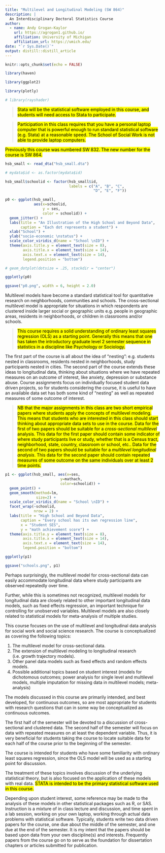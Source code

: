 ```yaml
---
title: "Multilevel and Longitudinal Modeling (SW 864)"
description: |
  An Interdisciplinary Doctoral Statistics Course
author:
  - name: Andy Grogan-Kaylor 
    url: https://agrogan1.github.io/
    affiliation: University of Michigan
    affiliation_url: https://umich.edu/
date: "`r Sys.Date()`"
output: distill::distill_article
---
```


```r

knitr::opts_chunk$set(echo = FALSE)

```

```r

library(haven)

library(ggplot2)

library(plotly)

# library(rayshader)

```

> <mark>Stata will be the statistical software employed in this course, and students will need access to Stata to participate.</mark>

> <mark>Participation in this class requires that you have a personal laptop computer that is powerful enough to run standard statistical software (e.g. Stata) at a reasonable speed.  The School of Social Work is not able to provide laptop computers.</mark>

<aside><mark>Previously this course was numbered SW 832. The new number for the course is SW 864.</mark></aside>

```r

hsb_small <- read_dta("hsb_small.dta")

# mydata$id <- as.factor(mydata$id)

hsb_small$schoolid <- factor(hsb_small$id, 
                             labels = c("A", "B", "C", 
                                        "D", "E", "F"))

```

```r

p0 <- ggplot(hsb_small, 
             aes(x=schoolid, 
                 y = ses,
                 color = schoolid)) +
  geom_jitter() +
  labs(title = "An Illustration of the High School and Beyond Data",
       caption = "Each dot represents a student") + 
  xlab("School") + 
  ylab("socio-economic \nstatus") +
  scale_color_viridis_d(name = "School \nID") +
  theme(axis.title.y = element_text(size = 8),
        axis.title.x = element_text(size = 14),
        axis.text.x = element_text(size = 14),
        legend.position = "bottom")

# geom_dotplot(dotsize = .25, stackdir = "center")

ggplotly(p0)

ggsave("p0.png", width = 6, height = 2.0)

```

Multilevel models have become a standard statistical tool for quantitative research on neighborhoods, communities and schools.  The cross-sectional multilevel model is appropriate for situations in which respondents are clustered inside larger social or geographic units e.g. people in geographic areas, residents in neighborhoods, or children in classrooms and/or schools.

> <mark>This course requires a solid understanding of ordinary least squares regression (OLS) as a starting point. Generally this means that one has taken the introductory graduate level 2 semester sequence in statistics in a discipline like Psychology or Sociology.</mark>

The first part of the course is all about the idea of “nesting”:  e.g. students nested in classrooms, residents nested in neighborhoods, study participants nested in cities. The second part of the course extends these ideas to longitudinal data, thinking about situations where we have repeated measures on an outcome of interest, like anxiety, depression or substance abuse.  Course assignments focus on individually focused student data driven projects, so for students considering the course, it is useful to have an available data set has both some kind of “nesting” as well as repeated measures of some outcome of interest.

> <mark>NB that the major assignments in this class are two short empirical papers where students apply the concepts of multilevel modeling. This means that students who are interested in this class should start thinking about appropriate data sets to use in the course. Data for the first of two papers should be suitable for a *cross-sectional multilevel* analysis. This data for the first paper should contain some indicator of where study participants live or study, whether that is a Census tract, neighborhood, state, country, classroom or school, etc.. Data for the second of two papers should be suitable for a *multilevel longitudinal analysis*. This data for the second paper should contain repeated measures of some outcome on the same individuals over at least 2 time points.</mark>

```r

p1 <- ggplot(hsb_small, aes(x=ses, 
                         y=mathach, 
                         color=schoolid)) + 
  geom_point() + 
  geom_smooth(method=lm, 
              size=2) + 
  scale_color_viridis_d(name = "School \nID") +
  facet_wrap(~schoolid, 
             nrow = 2) +
  labs(title = "High School and Beyond Data", 
       caption = "Every school has its own regression line",
       x = "Student SES", 
       y = "math achievement score") + 
  theme(axis.title.y = element_text(size = 8),
        axis.title.x = element_text(size = 14),
        axis.text.x = element_text(size = 14),
        legend.position = "bottom")

ggplotly(p1) 

ggsave("schools.png", p1)

```

Perhaps surprisingly, the multilevel model for cross-sectional data can easily accommodate longitudinal data where study participants are observed repeatedly over time.

Further, while this is sometimes not recognized, multilevel models for longitudinal data are closely related to other important longitudinal data models, such as fixed effects regression, an important technique for controlling for unobserved variables.  Multilevel models are also closely related to statistical models for meta-analysis of multiple studies.

This course focuses on the use of multilevel and longitudinal data analysis for social work and social science research.  The course is conceptualized as covering the following topics:

1. The multilevel model for cross-sectional data.
2. The extension of multilevel modeling to longitudinal research (i.e. growth trajectory models).
3. Other panel data models such as fixed effects and random effects models.
4. Possible additional topics based on student interest (models for dichotomous outcomes; power analysis for single level and multilevel models, multiple imputation for missing data in multilevel models; meta-analysis)

The models discussed in this course are primarily intended, and best developed, for continuous outcomes, so are most appropriate for students with research questions that can in some way be conceptualized as continuous outcomes.

The first half of the semester will be devoted to a discussion of cross-sectional and clustered data.  The second half of the semester will focus on data with repeated measures on at least the dependent variable. Thus, it is very beneficial for students taking the course to locate suitable data for each half of the course prior to the beginning of the semester.

The course is intended for students who have some familiarity with ordinary least squares regression, since the OLS model will be used as a starting point for discussion.

The treatment of these topics involves discussion of the underlying statistical theory, but is also focused on the application of these models with real data.  <mark>STATA is intended to be the primary statistical software used in this course.</mark>

Depending upon student interest, some reference may be made to the analysis of these models in other statistical packages such as R, or SAS. Instruction is a mixture of in class lecture and discussion, and time spent in a lab session, working on your own laptop, working through actual data problems with statistical software.  Typically, students write two data driven papers for the course, one due about the middle of the semester, and one due at the end of the semester.  It is my intent that the papers should be based upon data from your own discipline(s) and interests.  Frequently papers from the course go on to serve as the foundation for dissertation chapters or articles submitted for publication.







